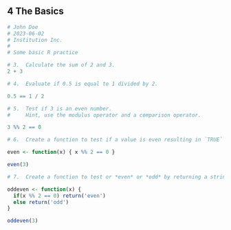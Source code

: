 ## **4** The Basics {-}

```r
# John Doe
# 2023-06-02
# Institution Inc.
#
# Some basic R practice

# 3.  Calculate the sum of 2 and 3.
2 + 3

# 4.  Evaluate if 0.5 is equal to 1 divided by 2.

0.5 == 1 / 2

# 5.  Test if 3 is an even number. 
#     Hint, use the modulus operator and a comparison operator.

3 %% 2 == 0

# 6.  Create a function to test if a value is even resulting in `TRUE` or `FALSE`.

even <- function(x) { x %% 2 == 0 }

even(3)

# 7.  Create a function to test or *even* or *odd* by returning a string.

oddeven <- function(x) { 
  if(x %% 2 == 0) return('even')
  else return('odd')
}

oddeven(3)
```